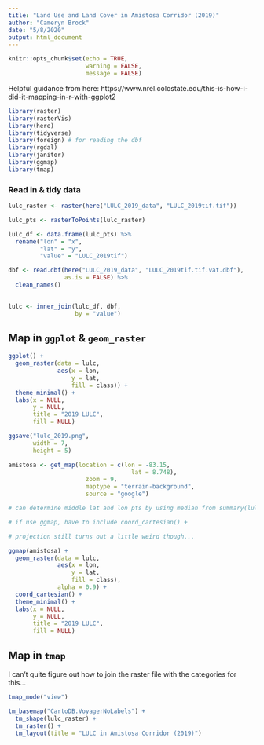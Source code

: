 ```yaml
---
title: "Land Use and Land Cover in Amistosa Corridor (2019)"
author: "Cameryn Brock"
date: "5/8/2020"
output: html_document
---
```


```r
knitr::opts_chunk$set(echo = TRUE,
                      warning = FALSE,
                      message = FALSE)
```

Helpful guidance from here: https://www.nrel.colostate.edu/this-is-how-i-did-it-mapping-in-r-with-ggplot2

```r

library(raster)
library(rasterVis)
library(here)
library(tidyverse)
library(foreign) # for reading the dbf
library(rgdal)
library(janitor)
library(ggmap)
library(tmap)

```

### Read in & tidy data

```r
lulc_raster <- raster(here("LULC_2019_data", "LULC_2019tif.tif"))

lulc_pts <- rasterToPoints(lulc_raster)

lulc_df <- data.frame(lulc_pts) %>% 
  rename("lon" = "x",
         "lat" = "y",
         "value" = "LULC_2019tif")

dbf <- read.dbf(here("LULC_2019_data", "LULC_2019tif.tif.vat.dbf"),
                as.is = FALSE) %>% 
  clean_names()
  

lulc <- inner_join(lulc_df, dbf, 
                   by = "value")

```

## Map in `ggplot` & `geom_raster`

```r

ggplot() + 
  geom_raster(data = lulc, 
              aes(x = lon,
                  y = lat,
                  fill = class)) +
  theme_minimal() + 
  labs(x = NULL,
       y = NULL,
       title = "2019 LULC",
       fill = NULL)

ggsave("lulc_2019.png",
       width = 7,
       height = 5)

```


```r

amistosa <- get_map(location = c(lon = -83.15,
                                   lat = 8.748),
                      zoom = 9,
                      maptype = "terrain-background",
                      source = "google")

# can determine middle lat and lon pts by using median from summary(lulc)

# if use ggmap, have to include coord_cartesian() + 

# projection still turns out a little weird though... 

ggmap(amistosa) + 
  geom_raster(data = lulc, 
              aes(x = lon,
                  y = lat,
                  fill = class),
              alpha = 0.9) +
  coord_cartesian() +
  theme_minimal() + 
  labs(x = NULL,
       y = NULL,
       title = "2019 LULC",
       fill = NULL)

```

## Map in `tmap`

I can't quite figure out how to join the raster file with the categories for this... 

```r

tmap_mode("view")

tm_basemap("CartoDB.VoyagerNoLabels") + 
  tm_shape(lulc_raster) + 
  tm_raster() + 
  tm_layout(title = "LULC in Amistosa Corridor (2019)")


```

